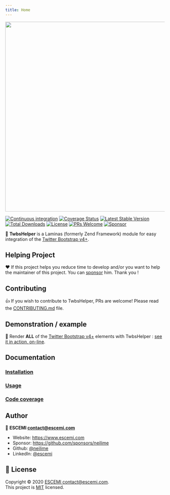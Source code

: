 ```yaml
---
title: Home
---
```


<p align="center">
  <a href="https://github.com/neilime/twbs-helper-module" target="_blank"><img src="https://repository-images.githubusercontent.com/80362393/425f1180-7115-11ea-96d4-75646c99df22" width="600" /></a>
</p>

[![Continuous integration](https://github.com/neilime/twbs-helper-module/workflows/Continuous%20integration/badge.svg)](https://github.com/neilime/twbs-helper-module/actions?query=workflow%3A%22Continuous+integration%22)
[![Coverage Status](https://codecov.io/gh/neilime/twbs-helper-module/branch/master/graph/badge.svg)](https://codecov.io/gh/neilime/twbs-helper-module)
[![Latest Stable Version](https://poser.pugx.org/neilime/twbs-helper-module/v/stable)](https://packagist.org/packages/neilime/twbs-helper-module)
[![Total Downloads](https://poser.pugx.org/neilime/twbs-helper-module/downloads)](https://packagist.org/packages/neilime/twbs-helper-module)
[![License](https://poser.pugx.org/neilime/twbs-helper-module/license)](https://packagist.org/packages/neilime/twbs-helper-module)
[![PRs Welcome](https://img.shields.io/badge/PRs-welcome-brightgreen.svg)](CONTRIBUTING.md)
[![Sponsor](https://img.shields.io/badge/%E2%9D%A4-Sponsor-ff69b4)](https://github.com/sponsors/neilime)

📢 **TwbsHelper** is a Laminas (formerly Zend Framework) module for easy integration of the [Twitter Bootstrap v4+](https://getbootstrap.com/).

## Helping Project

❤️ If this project helps you reduce time to develop and/or you want to help the maintainer of this project. You can [sponsor](https://github.com/sponsors/neilime) him. Thank you !

## Contributing

👍 If you wish to contribute to TwbsHelper, PRs are welcome! Please read the [CONTRIBUTING.md](CONTRIBUTING.md) file.

## Demonstration / example

🚀 Render **ALL** of the [Twitter Bootstrap v4+](https://getbootstrap.com/) elements with TwbsHelper : [see it in action, on-line](https://neilime.github.io/twbs-helper-module/#/usage/?id=rendering).

## Documentation

### [Installation](https://neilime.github.io/twbs-helper-module/#/installation)

### [Usage](https://neilime.github.io/twbs-helper-module/#/usage/)

### [Code coverage](https://codecov.io/gh/neilime/twbs-helper-module)

## Author

👤 **ESCEMI <contact@escemi.com>**

- Website: https://www.escemi.com
- Sponsor: https://github.com/sponsors/neilime
- Github: [@neilime](https://github.com/neilime)
- LinkedIn: [@escemi](https://www.linkedin.com/company/escemi)

## 📝 License

Copyright © 2020 [ESCEMI <contact@escemi.com>](https://www.escemi.com).<br />
This project is [MIT](https://github.com/neilime/twbs-helper-module/blob/master/LICENSE) licensed.
